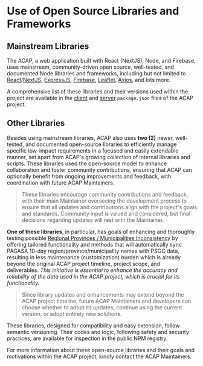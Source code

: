 
# Use of Open Source Libraries and Frameworks

## Mainstream Libraries

The ACAP, a web application built with React (NextJS), Node, and Firebase, uses mainstream, community-driven open source, well-tested, and documented Node libraries and frameworks, including but not limited to [React](https://www.npmjs.com/package/react)/[NextJS](https://nextjs.org/), [ExpressJS](https://www.npmjs.com/package/express/), [Firebase](https://www.npmjs.com/package/firebase), [Leaflet](https://www.npmjs.com/package/react-leaflet), [Axios](https://www.npmjs.com/package/axios), and lots more.

A comprehensive list of these libraries and their versions used within the project are available in the [client](/directories/client) and [server](/directories/server) `package.json` files of the ACAP project.

## Other Libraries

Besides using mainstream libraries, ACAP also uses **two (2)** newer, well-tested, and documented open-source libraries to efficiently manage specific low-impact requirements in a focused and easily extendable manner, set apart from ACAP's growing collection of internal libraries and scripts. These libraries used the open-source model to enhance collaboration and foster community contributions, ensuring that ACAP can optionally benefit from ongoing improvements and feedback, with coordination with future ACAP Maintainers.

> These libraries encourage community contributions and feedback, with their main Maintainer overseeing the development process to ensure that all updates and contributions align with the project's goals and standards. Community input is valued and considered, but final decisions regarding updates will rest with the Maintainer.

**One of these libraries**, in particular, has goals of enhancing and thoroughly testing possible [Regional Provinces / Municipalities Inconsistency](/articles/provinces-municipalities/#regional-provinces--municipalities-inconsistency) by offering tailored functionality and methods that will automatically sync PAGASA 10-day region/province/municipality names with PSGC data, resulting in less maintenance (customization) burden which is already beyond the original ACAP project timeline, project scope, and deliverables. _This initiative is essential to enhance the accuracy and reliability of the data used in the ACAP project, which is crucial for its functionality._

> Since library updates and enhancements may extend beyond the ACAP project timeline, future ACAP Maintainers and developers can choose whether to adopt its updates, continue using the current version, or adopt entirely new solutions.

These libraries, designed for compatibility and easy extension, follow semantic versioning. Their codes and logic, following safety and security practices, are available for inspection in the public NPM registry.

<Callout>
For more information about these open-source libraries and their goals and motivations within the ACAP project, kindly contact the ACAP Maintainers.
</Callout>

